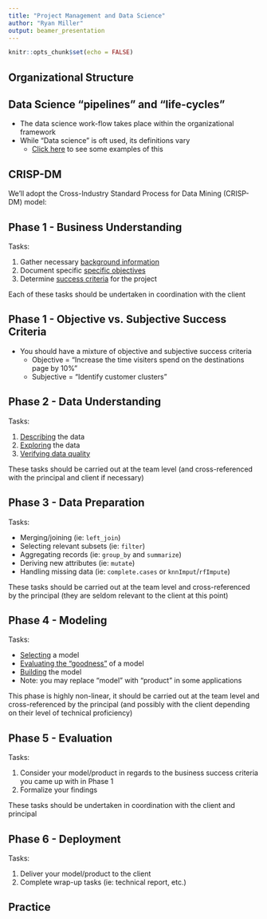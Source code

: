 ```yaml
---
title: "Project Management and Data Science"
author: "Ryan Miller"
output: beamer_presentation
---
```


```r
knitr::opts_chunk$set(echo = FALSE)
```

## Organizational Structure

\includegraphics[width=1\textwidth]{fig/org.png}

## Data Science "pipelines" and "life-cycles"

- The data science work-flow takes place within the organizational framework
- While "Data science" is oft used, its definitions vary
    - [Click here](https://remiller1450.github.io/s395s20/Using_Data.html) to see some examples of this
  
## CRISP-DM

We'll adopt the Cross-Industry Standard Process for Data Mining (CRISP-DM) model:

\begin{center}
\includegraphics[width=0.67\textwidth]{fig/crisp_process.png}
\end{center}

## Phase 1 - Business Understanding

Tasks:

1) Gather necessary [background information](https://www.ibm.com/support/knowledgecenter/SS3RA7_15.0.0/com.ibm.spss.crispdm.help/crisp_business_criteria.htm)
2) Document specific [specific objectives](https://www.ibm.com/support/knowledgecenter/SS3RA7_15.0.0/com.ibm.spss.crispdm.help/crisp_business_objectives.htm)
3) Determine [success criteria](https://www.ibm.com/support/knowledgecenter/SS3RA7_15.0.0/com.ibm.spss.crispdm.help/crisp_success_criteria_business.htm) for the project

Each of these tasks should be undertaken in coordination with the client 

## Phase 1 - Objective vs. Subjective Success Criteria

- You should have a mixture of objective and subjective success criteria
    - Objective = "Increase the time visiters spend on the destinations page by 10%"
    - Subjective = "Identify customer clusters"
    
## Phase 2 - Data Understanding

Tasks:

1) [Describing](https://www.ibm.com/support/knowledgecenter/SS3RA7_15.0.0/com.ibm.spss.crispdm.help/crisp_describe_data.htm) the data
2) [Exploring](https://www.ibm.com/support/knowledgecenter/SS3RA7_15.0.0/com.ibm.spss.crispdm.help/crisp_explore_data.htm) the data
3) [Verifying data quality](https://www.ibm.com/support/knowledgecenter/SS3RA7_15.0.0/com.ibm.spss.crispdm.help/crisp_verify_data_quality.htm)

These tasks should be carried out at the team level (and cross-referenced with the principal and client if necessary)

## Phase 3 - Data Preparation

Tasks:

- Merging/joining (ie: `left_join`)
- Selecting relevant subsets (ie: `filter`)
- Aggregating records (ie: `group_by` and `summarize`)
- Deriving new attributes (ie: `mutate`)
- Handling missing data (ie: `complete.cases` or `knnImput`/`rfImpute`)

These tasks should be carried out at the team level and cross-referenced by the principal (they are seldom relevant to the client at this point)

## Phase 4 - Modeling 

Tasks:

- [Selecting](https://www.ibm.com/support/knowledgecenter/SS3RA7_15.0.0/com.ibm.spss.crispdm.help/crisp_select_model_technique.htm) a model
- [Evaluating the "goodness"](https://www.ibm.com/support/knowledgecenter/SS3RA7_15.0.0/com.ibm.spss.crispdm.help/crisp_generate_test_design.htm) of a model
- [Building](https://www.ibm.com/support/knowledgecenter/SS3RA7_15.0.0/com.ibm.spss.crispdm.help/crisp_build_model.htm) the model
- Note: you may replace "model" with "product" in some applications

This phase is highly non-linear, it should be carried out at the team level and cross-referenced by the principal (and possibly with the client depending on their level of technical proficiency)

## Phase 5 - Evaluation 

Tasks:

1) Consider your model/product in regards to the business success criteria you came up with in Phase 1
2) Formalize your findings

These tasks should be undertaken in coordination with the client and principal

## Phase 6 - Deployment

Tasks:

1) Deliver your model/product to the client
2) Complete wrap-up tasks (ie: technical report, etc.)

## Practice





